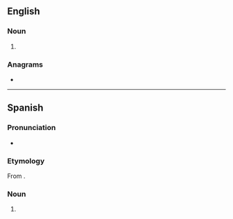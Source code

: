 ==English==

===Noun===
{{en-noun|hetairai|s}}

# {{alt form|hetaera|lang=en}}

===Anagrams===
* {{anagrams|en|a=aaehirt|Iraheta}}

----

==Spanish==
{{wikipedia|lang=es}}

===Pronunciation===
* {{IPA|[e̞ˈta̠j.ɾa̠]|lang=es}}

===Etymology===
From {{der|es|grc|ἑταίρα}}.

===Noun===
{{head|es|noun}}

# {{l|en|hetaera}}
